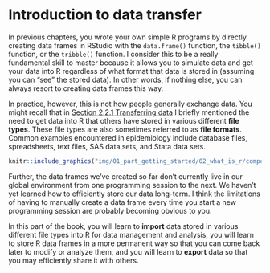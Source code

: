# Introduction to data transfer

<!-- 
This chapter gives an overview of data transfer.
-->

In previous chapters, you wrote your own simple R programs by directly creating data frames in RStudio with the `data.frame()` function, the `tibble()` function, or the `tribble()` function. I consider this to be a really fundamental skill to master because it allows you to simulate data and get your data into R regardless of what format that data is stored in (assuming you can “see” the stored data). In other words, if nothing else, you can always resort to creating data frames this way.

In practice, however, this is not how people generally exchange data. You might recall that in [Section 2.2.1 Transferring data](#transferring-data) I briefly mentioned the need to get data into R that others have stored in various different **file types**. These file types are also sometimes referred to as **file formats**. Common examples encountered in epidemiology include database files, spreadsheets, text files, SAS data sets, and Stata data sets.

```r
knitr::include_graphics("img/01_part_getting_started/02_what_is_r/competencies_transfer.png")
```

Further, the data frames we’ve created so far don’t currently live in our global environment from one programming session to the next. We haven’t yet learned how to efficiently store our data long-term. I think the limitations of having to manually create a data frame every time you start a new programming session are probably becoming obvious to you.

In this part of the book, you will learn to **import** data stored in various different file types into R for data management and analysis, you will learn to store R data frames in a more permanent way so that you can come back later to modify or analyze them, and you will learn to **export** data so that you may efficiently share it with others.
